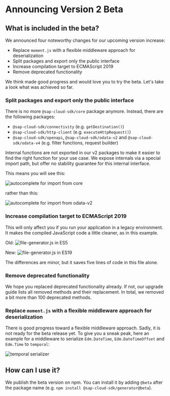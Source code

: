 # Announcing Version 2 Beta

## What is included in the beta?

We announced four noteworthy changes for our upcoming version increase:
- Replace `moment.js` with a flexible middleware approach for deserialization
- Split packages and export only the public interface
- Increase compilation target to ECMAScript 2019
- Remove deprecated functionality

We think made good progress and would love you to try the beta.
Let's take a look what was achieved so far.

### Split packages and export only the public interface

There is no more `@sap-cloud-sdk/core` package anymore.
Instead, there are the following packages:
- `@sap-cloud-sdk/connectivity` (e.g. `getDestination()`)
- `@sap-cloud-sdk/http-client` (e.g. `executeHttpRequest()`)
- `@sap-cloud-sdk/openapi`, `@sap-cloud-sdk/odata-v2` and `@sap-cloud-sdk/odata-v4` (e.g. filter functions, request builder)

Internal functions are not exported in our v2 packages to make it easier to find the right function for your use case.
We expose internals via a special import path, but offer no stability guarantee for this internal interface.

This means you will see this:

![autocomplete for import from core](./img/imports-in-v2.png)

rather than this:

![autocomplete for import from odata-v2](./img/imports-in-v1.png)

### Increase compilation target to ECMAScript 2019

This will only affect you if you run your application in a legacy environment.
It makes the compiled JavaScript code a little cleaner, as in this example.

Old:
![file-generator.js in ES5](./img/es5.png)

New:
![file-generator.js in ES19](./img/ecma2019.png)

The differences are minor, but it saves five lines of code in this file alone.

### Remove deprecated functionality

We hope you replaced deprecated functionality already.
If not, our upgrade guide lists all removed methods and their replacement.
In total, we removed a bit more than 100 deprecated methods.

### Replace `moment.js` with a flexible middleware approach for deserialization

There is good progress toward a flexible middleware approach.
Sadly, it is not ready for the beta release yet.
To give you a sneak peak, here an example for a middleware to serialize `Edm.DateTime`, `Edm.DateTimeOffset` and `Edm.Time` to `temporal`:

![temporal serializer](./img/temporal.png)

## How can I use it?

We publish the beta version on npm.
You can install it by adding `@beta` after the package name (e.g. `npm install @sap-cloud-sdk/generator@beta`).


